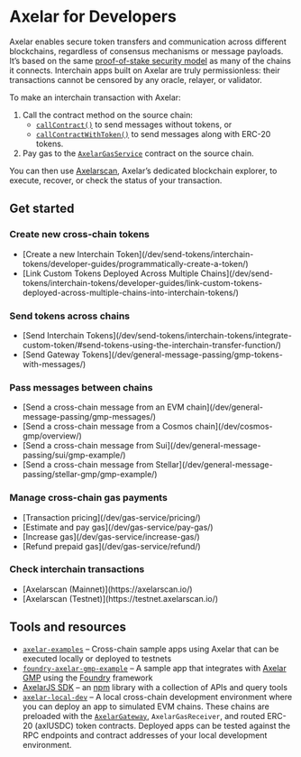 # Axelar for Developers

Axelar enables secure token transfers and communication across different blockchains, regardless of consensus mechanisms or message payloads. It’s based on the same [proof-of-stake security model](/learn/security#proof-of-stake-consensus) as many of the chains it connects. Interchain apps built on Axelar are truly permissionless: their transactions cannot be censored by any oracle, relayer, or validator.

To make an interchain transaction with Axelar:

1. Call the contract method on the source chain:
   - [`callContract()`](/dev/general-message-passing/gmp-messages/) to send messages without tokens, or
   - [`callContractWithToken()`](/dev/general-message-passing/gmp-tokens-with-messages/) to send messages along with ERC-20 tokens.
1. Pay gas to the [`AxelarGasService`](https://github.com/axelarnetwork/axelar-cgp-solidity/blob/main/contracts/gas-service/AxelarGasService.sol) contract on the source chain.

You can then use [Axelarscan](/dev/intro/#check-interchain-transactions), Axelar’s dedicated blockchain explorer, to execute, recover, or check the status of your transaction.

## Get started


### Create new cross-chain tokens

<ul class="grid  md:grid-cols-2 gap-x-8 ">
<li class="[&>p]:my-0">
 [Create a new Interchain Token](/dev/send-tokens/interchain-tokens/developer-guides/programmatically-create-a-token/)
 </li>
 <li class="[&>p]:my-0">
 [Link Custom Tokens Deployed Across Multiple Chains](/dev/send-tokens/interchain-tokens/developer-guides/link-custom-tokens-deployed-across-multiple-chains-into-interchain-tokens/)
 </li>
</ul>

### Send tokens across chains

<ul class="grid  md:grid-cols-2 gap-x-8 ">
<li class="[&>p]:my-0">
[Send Interchain Tokens](/dev/send-tokens/interchain-tokens/integrate-custom-token/#send-tokens-using-the-interchain-transfer-function/) 
</li>
 <li class="[&>p]:my-0">
 [Send Gateway Tokens](/dev/general-message-passing/gmp-tokens-with-messages/)
 </li>
</ul>


### Pass messages between chains

<ul class="grid  md:grid-cols-2 gap-x-8 ">
<li class="[&>p]:my-0">
[Send a cross-chain message from an EVM chain](/dev/general-message-passing/gmp-messages/)
 </li>
 <li class="[&>p]:my-0">
 [Send a cross-chain message from a Cosmos chain](/dev/cosmos-gmp/overview/)
 </li>
 <li class="[&>p]:my-0">
 [Send a cross-chain message from Sui](/dev/general-message-passing/sui/gmp-example/)
 </li>
 <li class="[&>p]:my-0">
 [Send a cross-chain message from Stellar](/dev/general-message-passing/stellar-gmp/gmp-example/)
 </li>
</ul>



### Manage cross-chain gas payments

<ul class="grid  md:grid-cols-2 gap-x-8 ">
<li class="[&>p]:my-0">
[Transaction pricing](/dev/gas-service/pricing/)
 </li>
 <li class="[&>p]:my-0">
[Estimate and pay gas](/dev/gas-service/pay-gas/)
 </li>
 <li class="[&>p]:my-0">
[Increase gas](/dev/gas-service/increase-gas/)
 </li>
 <li class="[&>p]:my-0">
 [Refund prepaid gas](/dev/gas-service/refund/)
 </li>
</ul>

### Check interchain transactions



<ul class="grid md:grid-cols-2 gap-x-8 ">
<li class="[&>p]:my-0">
[Axelarscan (Mainnet)](https://axelarscan.io/)
 </li>
 <li class="[&>p]:my-0">
[Axelarscan (Testnet)](https://testnet.axelarscan.io/)
 </li>
</ul>

## Tools and resources

- [`axelar-examples`](https://github.com/axelarnetwork/axelar-examples) – Cross-chain sample apps using Axelar that can be executed locally or deployed to testnets
- [`foundry-axelar-gmp-example`](https://github.com/axelarnetwork/foundry-axelar-gmp-example) – A sample app that integrates with [Axelar GMP](/dev/general-message-passing/overview/) using the [Foundry](https://github.com/foundry-rs/foundry) framework
- [AxelarJS SDK](/dev/axelarjs-sdk/intro/) – an [npm](https://www.npmjs.com/) library with a collection of APIs and query tools
- [`axelar-local-dev`](https://github.com/axelarnetwork/axelar-local-dev) – A local cross-chain development environment where you can deploy an app to simulated EVM chains. These chains are preloaded with the [`AxelarGateway`](https://github.com/axelarnetwork/axelar-cgp-solidity/blob/main/contracts/AxelarGateway.sol), `AxelarGasReceiver`, and routed ERC-20 (axlUSDC) token contracts. Deployed apps can be tested against the RPC endpoints and contract addresses of your local development environment.

